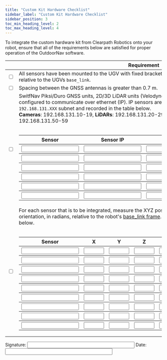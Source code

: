 ```yaml
---
title: "Custom Kit Hardware Checklist"
sidebar_label: "Custom Kit Hardware Checklist"
sidebar_position: 3
toc_min_heading_level: 2
toc_max_heading_level: 4
---
```


To integrate the custom hardware kit from Clearpath Robotics onto your robot, ensure that all of the requirements below are satisfied for proper operation of the OutdoorNav
software.

|                          | Requirement                                                                                                                                                                                                                                                                                                                                                                                                                                                                                                                                                                                                                                                                                                                                                                                                                                                                                                                                                                                                                                                                                                                                                                                                                                                                                                                                                                                                                                                                                                                                                                                                                                                                                                                                                                                                                                                                                                                                                                                                                                                                                                                                                                                                      |
| ------------------------ | ---------------------------------------------------------------------------------------------------------------------------------------------------------------------------------------------------------------------------------------------------------------------------------------------------------------------------------------------------------------------------------------------------------------------------------------------------------------------------------------------------------------------------------------------------------------------------------------------------------------------------------------------------------------------------------------------------------------------------------------------------------------------------------------------------------------------------------------------------------------------------------------------------------------------------------------------------------------------------------------------------------------------------------------------------------------------------------------------------------------------------------------------------------------------------------------------------------------------------------------------------------------------------------------------------------------------------------------------------------------------------------------------------------------------------------------------------------------------------------------------------------------------------------------------------------------------------------------------------------------------------------------------------------------------------------------------------------------------------------------------------------------------------------------------------------------------------------------------------------------------------------------------------------------------------------------------------------------------------------------------------------------------------------------------------------------------------------------------------------------------------------------------------------------------------------------------------------------- |
| <input type="checkbox"/> | All sensors have been mounted to the UGV with fixed brackets. Ie. the sensor should not move or rotate relative to the UGVs `base_link`.                                                                                                                                                                                                                                                                                                                                                                                                                                                                                                                                                                                                                                                                                                                                                                                                                                                                                                                                                                                                                                                                                                                                                                                                                                                                                                                                                                                                                                                  |
| <input type="checkbox"/> | Spacing between the GNSS antennas is greater than 0.7 m.                                                                                                                                                                                                                                                                                                                                                                                                                                                                                                                                                                                                                                                                                                                                                                                                                                                                                                                                                                                                                                                                                                                                                                                                                                                                                                                                                                                                                                                                                                                                                                                                                                                                                                                                                                                                                                                                                                                                                                                                                                                                                                                                                         |
| <input type="checkbox"/> | SwitfNav Piksi/Duro GNSS units, 2D/3D LiDAR units (Velodyne, Sick, Hokuyo) and Axis cameras have been configured to communicate over ethernet (IP). IP sensors are assigned within the following ranges on the `192.168.131.XXX` subnet and recorded in the table below.<br/>**Cameras**: 192.168.131.10-19, **LiDARs**: 192.168.131.20-29, **GNSS**: 192.168.131.30-39, **Wireless**: 192.168.131.50-59<br/><br/><table><tr><th>Sensor</th><th>Sensor IP</th><th>Sensor</th><th>Sensor IP</th></tr><tr><th><input type="text" size="20" /></th><th><input type="text" size="20" /></th><th><input type="text" size="20" /></th><th><input type="text" size="20" /></th></tr><tr><th><input type="text" size="20" /></th><th><input type="text" size="20" /></th><th><input type="text" size="20" /></th><th><input type="text" size="20" /></th></tr><tr><th><input type="text" size="20" /></th><th><input type="text" size="20" /></th><th><input type="text" size="20" /></th><th><input type="text" size="20" /></th></tr><tr><th><input type="text" size="20" /></th><th><input type="text" size="20" /></th><th><input type="text" size="20" /></th><th><input type="text" size="20" /></th></tr><tr><th><input type="text" size="20" /></th><th><input type="text" size="20" /></th><th><input type="text" size="20" /></th><th><input type="text" size="20" /></th></tr><tr><th><input type="text" size="20" /></th><th><input type="text" size="20" /></th><th><input type="text" size="20" /></th><th><input type="text" size="20" /></th></tr></table>                                                                                                                                                                                                                                                                                                                                                                                                                                                                                                                                                                                                                                                                                                                                                                                                                                                                                                                                                                                                                                                                                                                                               |
| <input type="checkbox"/> | For each sensor that is to be integrated, measure the XYZ position, in metres, and RPY (roll/pitch/yaw) orientation, in radians, relative to the robot's [base_link frame](/docs_outdoornav_user_manual/integration_requirements/hardware_integration_requirements/hardware_integration_requirements.mdx#base-link-frame). Record the XYZ and RPY values in the table below.<br/><br/><table><tr><th>Sensor</th><th>X</th><th>Y</th><th>Z</th><th>R</th><th>P</th><th>Y</th></tr><tr><th><input type="text" size="20" /></th><th><input type="text" size="5" /></th><th><input type="text" size="5" /></th><th><input type="text" size="5" /></th><th><input type="text" size="5" /></th><th><input type="text" size="5" /></th><th><input type="text" size="5" /></th></tr><tr><th><input type="text" size="20" /></th><th><input type="text" size="5" /></th><th><input type="text" size="5" /></th><th><input type="text" size="5" /></th><th><input type="text" size="5" /></th><th><input type="text" size="5" /></th><th><input type="text" size="5" /></th></tr><tr><th><input type="text" size="20" /></th><th><input type="text" size="5" /></th><th><input type="text" size="5" /></th><th><input type="text" size="5" /></th><th><input type="text" size="5" /></th><th><input type="text" size="5" /></th><th><input type="text" size="5" /></th></tr><tr><th><input type="text" size="20" /></th><th><input type="text" size="5" /></th><th><input type="text" size="5" /></th><th><input type="text" size="5" /></th><th><input type="text" size="5" /></th><th><input type="text" size="5" /></th><th><input type="text" size="5" /></th></tr><tr><th><input type="text" size="20" /></th><th><input type="text" size="5" /></th><th><input type="text" size="5" /></th><th><input type="text" size="5" /></th><th><input type="text" size="5" /></th><th><input type="text" size="5" /></th><th><input type="text" size="5" /></th></tr><tr><th><input type="text" size="20" /></th><th><input type="text" size="5" /></th><th><input type="text" size="5" /></th><th><input type="text" size="5" /></th><th><input type="text" size="5" /></th><th><input type="text" size="5" /></th><th><input type="text" size="5" /></th></tr><tr><th><input type="text" size="20" /></th><th><input type="text" size="5" /></th><th><input type="text" size="5" /></th><th><input type="text" size="5" /></th><th><input type="text" size="5" /></th><th><input type="text" size="5" /></th><th><input type="text" size="5" /></th></tr><tr><th><input type="text" size="20" /></th><th><input type="text" size="5" /></th><th><input type="text" size="5" /></th><th><input type="text" size="5" /></th><th><input type="text" size="5" /></th><th><input type="text" size="5" /></th><th><input type="text" size="5" /></th></tr><tr><th><input type="text" size="20" /></th><th><input type="text" size="5" /></th><th><input type="text" size="5" /></th><th><input type="text" size="5" /></th><th><input type="text" size="5" /></th><th><input type="text" size="5" /></th><th><input type="text" size="5" /></th></tr></table> |

Signature: <input type="text" size="40" /> Date: <input type="text" size="40" />
